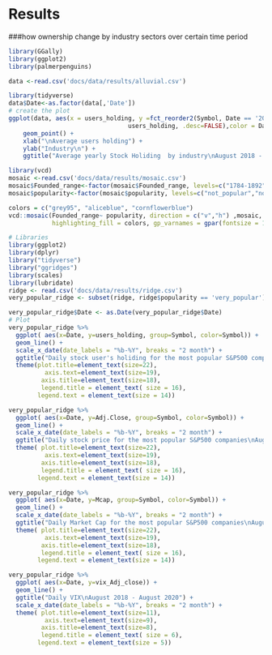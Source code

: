 # Results


###how ownership change by industry sectors over certain time period

```r
library(GGally)
library(ggplot2)
library(palmerpenguins)

data <-read.csv('docs/data/results/alluvial.csv')
```

```r
library(tidyverse)
data$Date<-as.factor(data[,'Date'])
# create the plot
ggplot(data, aes(x = users_holding, y =fct_reorder2(Symbol, Date == '2020', 
                                 users_holding, .desc=FALSE),color = Date)) +
    geom_point() +
    xlab("\nAverage users holding") +
    ylab("Industry\n") +
    ggtitle("Average yearly Stock Holiding  by industry\nAugust 2018 - August 2020") 
```


```r
library(vcd)
mosaic <-read.csv('docs/data/results/mosaic.csv')
mosaic$Founded_range<-factor(mosaic$Founded_range, levels=c("1784-1892","1894-1952","1954-2019"))
mosaic$popularity<-factor(mosaic$popularity, levels=c("not_popular","normal","very_popular"))

colors = c("grey95", "aliceblue", "cornflowerblue")
vcd::mosaic(Founded_range~ popularity, direction = c("v","h") ,mosaic,
            highlighting_fill = colors, gp_varnames = gpar(fontsize = 10, fontface = 1),gp_labels = gpar(fontsize = 8))
```


```r
# Libraries
library(ggplot2)
library(dplyr)
library("tidyverse")
library("ggridges")
library(scales)
library(lubridate)
ridge <- read.csv('docs/data/results/ridge.csv')
very_popular_ridge <- subset(ridge, ridge$popularity == 'very_popular')

very_popular_ridge$Date <- as.Date(very_popular_ridge$Date)
# Plot
very_popular_ridge %>%
  ggplot( aes(x=Date, y=users_holding, group=Symbol, color=Symbol)) +
  geom_line() +  
  scale_x_date(date_labels = "%b-%Y", breaks = "2 month") + 
  ggtitle("Daily stock user's holiding for the most popular S&P500 companies\nAugust 2018 - August 2020") +
  theme(plot.title=element_text(size=22),
          axis.text=element_text(size=19),
         axis.title=element_text(size=18),
         legend.title = element_text( size = 16),
        legend.text = element_text(size = 14))
```


```r
very_popular_ridge %>%
  ggplot( aes(x=Date, y=Adj.Close, group=Symbol, color=Symbol)) +
  geom_line() +
  scale_x_date(date_labels = "%b-%Y", breaks = "2 month") +
  ggtitle("Daily stock price for the most popular S&P500 companies\nAugust 2018 - August 2020") +
  theme( plot.title=element_text(size=22),
          axis.text=element_text(size=19),
         axis.title=element_text(size=18),
         legend.title = element_text( size = 16),
        legend.text = element_text(size = 14))
```


```r
very_popular_ridge %>%
  ggplot( aes(x=Date, y=Mcap, group=Symbol, color=Symbol)) +
  geom_line() +  
  scale_x_date(date_labels = "%b-%Y", breaks = "2 month") + 
  ggtitle("Daily Market Cap for the most popular S&P500 companies\nAugust 2018 - August 2020")  +
  theme( plot.title=element_text(size=22),
          axis.text=element_text(size=19),
         axis.title=element_text(size=18),
         legend.title = element_text( size = 16),
        legend.text = element_text(size = 14))
```


```r

very_popular_ridge %>%
  ggplot( aes(x=Date, y=vix_Adj_close)) +
  geom_line() + 
  ggtitle("Daily VIX\nAugust 2018 - August 2020") +
  scale_x_date(date_labels = "%b-%Y", breaks = "2 month") + 
  theme( plot.title=element_text(size=11),
          axis.text=element_text(size=9),
         axis.title=element_text(size=8),
         legend.title = element_text( size = 6),
        legend.text = element_text(size = 5))
```
